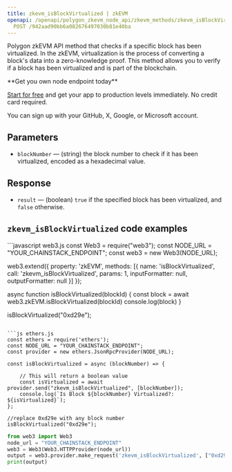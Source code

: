 ---
title: zkevm_isBlockVirtualized | zkEVM
openapi: /openapi/polygon_zkevm_node_api/zkevm_methods/zkevm_isBlockVirtualized.json
  POST /942aad90bb6a082676497030b81e40ba
---

Polygon zkEVM API method that checks if a specific block has been virtualized. In the zkEVM, virtualization is the process of converting a block's data into a zero-knowledge proof. This method allows you to verify if a block has been virtualized and is part of the blockchain.

<Check>
**Get you own node endpoint today**

[Start for free](https://console.chainstack.com/) and get your app to production levels immediately. No credit card required.

You can sign up with your GitHub, X, Google, or Microsoft account.
</Check>


## Parameters

* `blockNumber` — (string) the block number to check if it has been virtualized, encoded as a hexadecimal value.

## Response

* `result` — (boolean) `true` if the specified block has been virtualized, and `false` otherwise.

## `zkevm_isBlockVirtualized` code examples

<CodeGroup>
```javascript web3.js
const Web3 = require("web3");
const NODE_URL = "YOUR_CHAINSTACK_ENDPOINT";
const web3 = new Web3(NODE_URL);

web3.extend({
    property: 'zkEVM',
    methods: [{
      name: 'isBlockVirtualized',
      call: 'zkevm_isBlockVirtualized',
      params: 1,
      inputFormatter: null,
      outputFormatter: null
    }]
  });

async function isBlockVirtualized(blockId) {
  const block = await web3.zkEVM.isBlockVirtualized(blockId)
  console.log(block)
}

isBlockVirtualized("0xd29e");
```

```js ethers.js
const ethers = require('ethers');
const NODE_URL = "YOUR_CHAINSTACK_ENDPOINT";
const provider = new ethers.JsonRpcProvider(NODE_URL);

const isBlockVirtualized = async (blockNumber) => {

    // This will return a boolean value
    const isVirtualized = await provider.send("zkevm_isBlockVirtualized", [blockNumber]);
    console.log(`Is Block ${blockNumber} Virtualized?: ${isVirtualized}`);
};

//replace 0xd29e with any block number
isBlockVirtualized("0xd29e");
```

```python web3.py
from web3 import Web3
node_url = "YOUR_CHAINSTACK_ENDPOINT"
web3 = Web3(Web3.HTTPProvider(node_url))
output = web3.provider.make_request('zkevm_isBlockVirtualized', ["0xd29e"])
print(output)
```
</CodeGroup>

